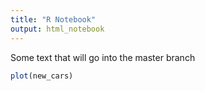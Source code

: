 ---
title: "R Notebook"
output: html_notebook
---

Some text that will go into the  master branch

```{r}
plot(new_cars)
```